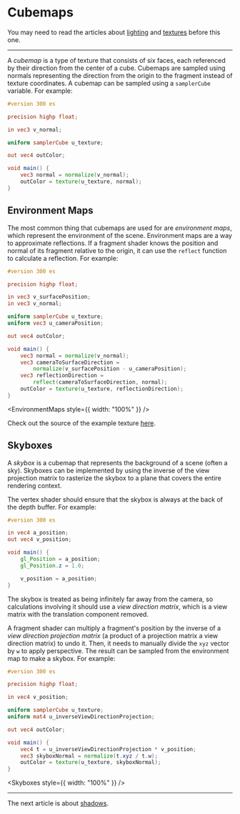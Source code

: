 # Cubemaps

You may need to read the articles about [lighting](/a/webgl/lighting) and [textures](/a/webgl/textures) before this one.

---

A _cubemap_ is a type of texture that consists of six faces, each referenced by their direction from the center of a cube. Cubemaps are sampled using normals representing the direction from the origin to the fragment instead of texture coordinates. A cubemap can be sampled using a `samplerCube` variable. For example:

```glsl
#version 300 es

precision highp float;

in vec3 v_normal;

uniform samplerCube u_texture;

out vec4 outColor;

void main() {
	vec3 normal = normalize(v_normal);
	outColor = texture(u_texture, normal);
}
```

## Environment Maps

The most common thing that cubemaps are used for are _environment maps_, which represent the environment of the scene. Environment maps are a way to approximate reflections. If a fragment shader knows the position and normal of its fragment relative to the origin, it can use the `reflect` function to calculate a reflection. For example:

```glsl
#version 300 es

precision highp float;

in vec3 v_surfacePosition;
in vec3 v_normal;

uniform samplerCube u_texture;
uniform vec3 u_cameraPosition;

out vec4 outColor;

void main() {
	vec3 normal = normalize(v_normal);
	vec3 cameraToSurfaceDirection =
		normalize(v_surfacePosition - u_cameraPosition);
	vec3 reflectionDirection =
		reflect(cameraToSurfaceDirection, normal);
	outColor = texture(u_texture, reflectionDirection);
}
```


<EnvironmentMaps style={{ width: "100%" }} />

Check out the source of the example texture [here](https://polyhaven.com/a/leadenhall_market).

## Skyboxes

A _skybox_ is a cubemap that represents the background of a scene (often a sky). Skyboxes can be implemented by using the inverse of the view projection matrix to rasterize the skybox to a plane that covers the entire rendering context.

The vertex shader should ensure that the skybox is always at the back of the depth buffer. For example:

```glsl
#version 300 es

in vec4 a_position;
out vec4 v_position;

void main() {
	gl_Position = a_position;
	gl_Position.z = 1.0;

	v_position = a_position;
}
```

The skybox is treated as being infinitely far away from the camera, so calculations involving it should use a _view direction matrix_, which is a view matrix with the translation component removed.

A fragment shader can multiply a fragment's position by the inverse of a _view direction projection matrix_ (a product of a projection matrix a view direction matrix) to undo it. Then, it needs to manually divide the `xyz` vector by `w` to apply perspective. The result can be sampled from the environment map to make a skybox. For example:

```glsl
#version 300 es

precision highp float;

in vec4 v_position;

uniform samplerCube u_texture;
uniform mat4 u_inverseViewDirectionProjection;

out vec4 outColor;

void main() {
	vec4 t = u_inverseViewDirectionProjection * v_position;
	vec3 skyboxNormal = normalize(t.xyz / t.w);
	outColor = texture(u_texture, skyboxNormal);
}
```


<Skyboxes style={{ width: "100%" }} />

---

The next article is about [shadows](/a/webgl/shadows).
